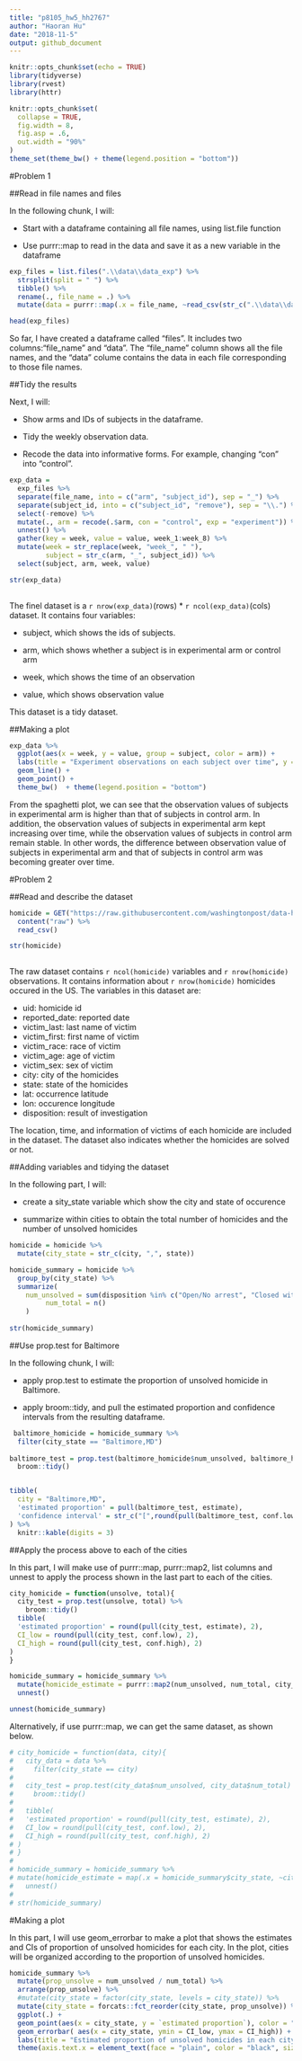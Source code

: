 ```yaml
---
title: "p8105_hw5_hh2767"
author: "Haoran Hu"
date: "2018-11-5"
output: github_document
---
```


```r
knitr::opts_chunk$set(echo = TRUE)
library(tidyverse)
library(rvest)
library(httr)

knitr::opts_chunk$set(
  collapse = TRUE,
  fig.width = 8,
  fig.asp = .6,
  out.width = "90%"
)
theme_set(theme_bw() + theme(legend.position = "bottom"))
```

#Problem 1

##Read in file names and files

In the following chunk, I will:

* Start with a dataframe containing all file names, using list.file function

* Use purrr::map to read in the data and save it as a new variable in the dataframe

```r
exp_files = list.files(".\\data\\data_exp") %>% 
  strsplit(split = " ") %>% 
  tibble() %>% 
  rename(., file_name = .) %>% 
  mutate(data = purrr::map(.x = file_name, ~read_csv(str_c(".\\data\\data_exp\\", .x)))) 

head(exp_files)
```

So far, I have created a dataframe called "files". It includes two columns:"file_name" and "data". The "file_name" column shows all the file names, and the "data" colume contains the data in each file corresponding to those file names. 

##Tidy the results

Next, I will:

* Show arms and IDs of subjects in the dataframe.

* Tidy the weekly observation data.

* Recode the data into informative forms. For example, changing "con" into "control".

```r
exp_data = 
  exp_files %>% 
  separate(file_name, into = c("arm", "subject_id"), sep = "_") %>% 
  separate(subject_id, into = c("subject_id", "remove"), sep = "\\.") %>% 
  select(-remove) %>% 
  mutate(., arm = recode(.$arm, con = "control", exp = "experiment")) %>% 
  unnest() %>% 
  gather(key = week, value = value, week_1:week_8) %>% 
  mutate(week = str_replace(week, "week_", " "),  
         subject = str_c(arm, "_", subject_id)) %>% 
  select(subject, arm, week, value)

str(exp_data)
  
```

The finel dataset is a `r nrow(exp_data)`(rows) * `r ncol(exp_data)`(cols) dataset. It contains four variables: 

* subject, which shows the ids of subjects. 

* arm, which shows whether a subject is in experimental arm or control arm

* week, which shows the time of an observation 

* value, which shows observation value

This dataset is a tidy dataset.

##Making a plot

```r
exp_data %>% 
  ggplot(aes(x = week, y = value, group = subject, color = arm)) + 
  labs(title = "Experiment observations on each subject over time", y = "Observation value") + 
  geom_line() +
  geom_point() +
  theme_bw()  + theme(legend.position = "bottom")

```

From the spaghetti plot, we can see that the observation values of subjects in experimental arm is higher than that of subjects in control arm. In addition, the observation values of subjects in experimental arm kept increasing over time, while the observation values of subjects in control arm remain stable. In other words, the difference between observation value of subjects in experimental arm and that of subjects in control arm was becoming greater over time.

#Problem 2

##Read and describe the dataset

```r

homicide = GET("https://raw.githubusercontent.com/washingtonpost/data-homicides/master/homicide-data.csv") %>% 
  content("raw") %>% 
  read_csv()

str(homicide)
  
```

The raw dataset contains `r ncol(homicide)` variables and `r nrow(homicide)` observations. It contains information about `r nrow(homicide)` homicides occured in the US. The variables in this dataset are:

* uid: homicide id
* reported_date: reported date
* victim_last: last name of victim
* victim_first: first name of victim
* victim_race: race of victim
* victim_age: age of victim
* victim_sex: sex of victim
* city: city of the homicides
* state: state of the homicides
* lat: occurrence latitude
* lon: occurence longitude
* disposition: result of investigation

The location, time, and information of victims of each homicide are included in the dataset. The dataset also indicates whether the homicides are solved or not.

##Adding variables and tidying the dataset

In the following part, I will:

* create a sity_state variable which show the city and state of occurence

* summarize within cities to obtain the total number of homicides and the number of unsolved homicides

```r
homicide = homicide %>% 
  mutate(city_state = str_c(city, ",", state))

homicide_summary = homicide %>% 
  group_by(city_state) %>% 
  summarize(
    num_unsolved = sum(disposition %in% c("Open/No arrest", "Closed without arrest")),
         num_total = n()
    )
  
str(homicide_summary)
```

##Use prop.test for Baltimore

In the following chunk, I will:

* apply prop.test to estimate the proportion of unsolved homicide in Baltimore.

* apply broom::tidy, and pull the estimated proportion and confidence intervals from the resulting dataframe.

```r
 baltimore_homicide = homicide_summary %>% 
  filter(city_state == "Baltimore,MD")
  
baltimore_test = prop.test(baltimore_homicide$num_unsolved, baltimore_homicide$num_total) %>% 
  broom::tidy() 


tibble(
  city = "Baltimore,MD",
  'estimated proportion' = pull(baltimore_test, estimate),
  'confidence interval' = str_c("[",round(pull(baltimore_test, conf.low), 3),", ", round(pull(baltimore_test, conf.high), 3), "]")
) %>% 
  knitr::kable(digits = 3)
```

##Apply the process above to each of the cities

In this part, I will make use of purrr::map, purrr::map2, list columns and unnest to apply the process shown in the last part to each of the cities.

```r
city_homicide = function(unsolve, total){
  city_test = prop.test(unsolve, total) %>% 
    broom::tidy()
  tibble(
  'estimated proportion' = round(pull(city_test, estimate), 2),
  CI_low = round(pull(city_test, conf.low), 2), 
  CI_high = round(pull(city_test, conf.high), 2)
)
}

homicide_summary = homicide_summary %>% 
  mutate(homicide_estimate = purrr::map2(num_unsolved, num_total, city_homicide)) %>% 
  unnest()

unnest(homicide_summary)
```

Alternatively, if use purrr::map, we can get the same dataset, as shown below.

```r
# city_homicide = function(data, city){
#   city_data = data %>%
#     filter(city_state == city)
#   
#   city_test = prop.test(city_data$num_unsolved, city_data$num_total) %>% 
#     broom::tidy()
#   
#   tibble(
#   'estimated proportion' = round(pull(city_test, estimate), 2),
#   CI_low = round(pull(city_test, conf.low), 2), 
#   CI_high = round(pull(city_test, conf.high), 2)
# )
# }
# 
# homicide_summary = homicide_summary %>% 
# mutate(homicide_estimate = map(.x = homicide_summary$city_state, ~city_homicide(data = homicide_summary, city = .x))) %>% 
#   unnest()
# 
# str(homicide_summary)
```

#Making a plot

In this part, I will use geom_errorbar to make a plot that shows the estimates and CIs of proportion of unsolved homicides for each city. In the plot, cities will be organized according to the proportion of unsolved homicides.

```r
homicide_summary %>% 
  mutate(prop_unsolve = num_unsolved / num_total) %>% 
  arrange(prop_unsolve) %>% 
  #mutate(city_state = factor(city_state, levels = city_state)) %>% 
  mutate(city_state = forcats::fct_reorder(city_state, prop_unsolve)) %>% 
  ggplot(.) +
  geom_point(aes(x = city_state, y = `estimated proportion`), color = "brown1") +
  geom_errorbar( aes(x = city_state, ymin = CI_low, ymax = CI_high)) +
  labs(title = "Estimated proportion of unsolved homicides in each city", x = "City") +
  theme(axis.text.x = element_text(face = "plain", color = "black", size = 6.5, angle = 90), legend.position = "null")
```

